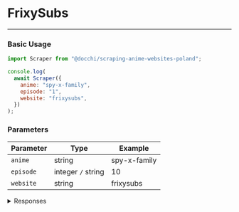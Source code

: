 # FrixySubs

---

### Basic Usage

```javascript
import Scraper from "@docchi/scraping-anime-websites-poland";

console.log(
  await Scraper({
    anime: "spy-x-family",
    episode: "1",
    website: "frixysubs",
  })
);
```

### Parameters

| Parameter | Type               | Example      |
| --------- | ------------------ | ------------ |
| `anime`   | string             | spy-x-family |
| `episode` | integer `/` string | 10           |
| `website` | string             | frixysubs    |

<details>
    <summary>Responses</summary>

#### Response `200`

```json
{
  "status": 200,
  "message": "Success",
  "episode_thumbnail": "https://frixysubs.pl/uploads/1638815364685_1638659572368_image_20211205_001249.webp",
  "episode_url": [
    {
      "player": "ok.ru",
      "url": "https://ok.ru/videoembed/5381289871943"
    },
    {
      "player": "Dailymotion",
      "url": "https://www.dailymotion.com/embed/video/k1Q8PBcBK1AbFdxRe2D"
    },
    {
      "player": "MEGA",
      "url": "https://mega.nz/embed/mEgRjRjY#L09jpTA2d-H9cYscGdY6bXa6oLONnzrhQ5WEe3YHAy8"
    },
    {
      "player": "CDA",
      "url": "https://ebd.cda.pl/620x395/118396043d"
    }
  ],
  "episode_next_url": 2
}
```

#### Response `500`

```json
{
  "status": 500,
  "message": "Something went wrong!"
}
```

</details>

